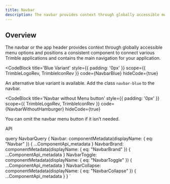 ```yaml
---
title: Navbar
description: The navbar provides context through globally accessible menu options.
---
```



<h2 className='h1 font-weight-bold' id='Overview'>
  Overview
</h2>
<CodeBlock
  style={{ padding: '0px' }}
  hideCode={true}
  scope={{ TrimbleLogo, TrimbleIcon }}
  code={NavbarBasic}
>
  The navbar or the app header provides context through globally accessible menu options and
  positions a consistent component to connect various Trimble applications and contains the main
  navigation for your application.
</CodeBlock>

<CodeBlock
  title='Blue Variant'
  style={{ padding: '0px' }}
  scope={{ TrimbleLogoRev, TrimbleIconRev }}
  code={NavbarBlue}
  hideCode={true}
>
  An alternative blue variant is available. Add the class `navbar-blue` to the navbar.
</CodeBlock>

<CodeBlock
  title='Navbar without Menu button'
  style={{ padding: '0px' }}
  scope={{ TrimbleLogoRev, TrimbleIconRev }}
  code={NavbarWithoutHamburger}
  hideCode={true}
>
  You can omit the navbar menu button if it isn’t needed.
</CodeBlock>

<LinkedHeading h='2' className='h1' id='navbar-api'>
  API
</LinkedHeading>

<ComponentApi metadata={props.data.Navbar} />
<ComponentApi metadata={props.data.NavbarBrand} exportedBy={props.data.Navbar} />
<ComponentApi metadata={props.data.NavbarToggle} exportedBy={props.data.Navbar} />
<ComponentApi metadata={props.data.NavbarCollapse} exportedBy={props.data.Navbar} />

  query NavbarQuery {
    Navbar: componentMetadata(displayName: { eq: "Navbar" }) {
      ...ComponentApi_metadata
    }
    NavbarBrand: componentMetadata(displayName: { eq: "NavbarBrand" }) {
      ...ComponentApi_metadata
    }
    NavbarToggle: componentMetadata(displayName: { eq: "NavbarToggle" }) {
      ...ComponentApi_metadata
    }
    NavbarCollapse: componentMetadata(displayName: { eq: "NavbarCollapse" }) {
      ...ComponentApi_metadata
    }
  }
`
